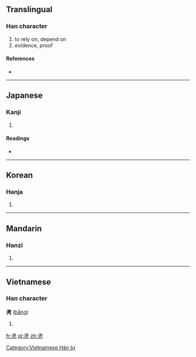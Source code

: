 {{also|憑}}
==Translingual==

===Han character===
{{Han char|rn=16|rad=几|as=12|sn=14|four=|canj=戈火竹弓 (IFHN)}}

# to rely on, depend on
# evidence, proof

====References====
* {{Han ref|kx=0134.370|dkj=01798|dj=0300.220|hdz=10278.190|uh=51F4|ud=20980}}

----

==Japanese==

===Kanji===
{{ja-kanji|grade=|rs=几12}}

# {{defn|lang=ja|sort=几12}}

====Readings====
* {{ja-readings|on=[[ひょう]] (hyō)|kun=}}

----

==Korean==

===Hanja===
{{ko-hanja|hangeul=빙|rv=bing|mr=ping}}

# {{defn|lang=ko|sort=几12}}

----

==Mandarin==

===Hanzi===
{{cmn-hanzi|pin=[[píng]] ([[ping2]])|wg=p'ing<sup>2</sup>}}

# {{defn|lang=cmn|sort=几12}}

----

==Vietnamese==

===Han character===
'''凴''' ([[bằng]])

# {{defn|lang=vi}}

[[Category:Vietnamese Hán tự]]

[[fr:凴]]
[[pl:凴]]
[[zh:凴]]